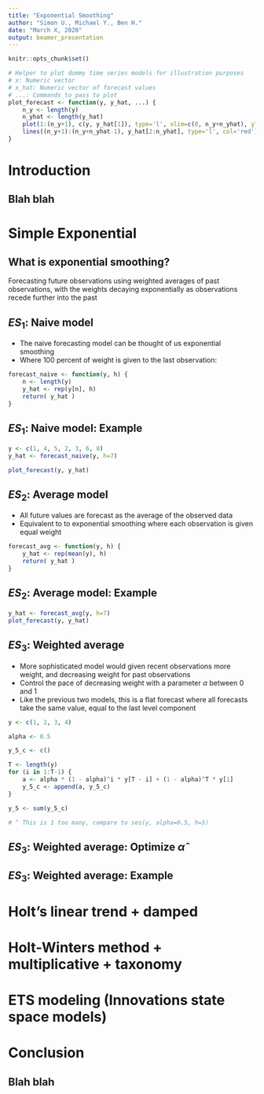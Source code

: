```yaml
---
title: "Exponential Smoothing"
author: "Simon U., Michael Y., Ben H."
date: "March X, 2020"
output: beamer_presentation
---
```


```r
knitr::opts_chunk$set()

# Helper to plot dummy time series models for illustration purposes
# x: Numeric vector
# x_hat: Numeric vector of forecast values
# ...: Commands to pass to plot
plot_forecast <- function(y, y_hat, ...) {
    n_y <- length(y)
    n_yhat <- length(y_hat)
    plot(1:(n_y+1), c(y, y_hat[1]), type='l', xlim=c(0, n_y+n_yhat), ylab='y, y_hat', xlab='t', ...)
    lines((n_y+1):(n_y+n_yhat-1), y_hat[2:n_yhat], type='l', col='red')
}
```

# Introduction

## Blah blah





# Simple Exponential



## What is exponential smoothing?

Forecasting future observations using weighted averages of past observations, with the weights decaying exponentially as observations recede further into the past



## $ES_{1}$: Naive model

* The naive forecasting model can be thought of us exponential smoothing
* Where 100 percent of weight is given to the last observation:

```r
forecast_naive <- function(y, h) {
    n <- length(y)
    y_hat <- rep(y[n], h)
    return( y_hat )
}
```



## $ES_{1}$: Naive model: Example

```r
y <- c(1, 4, 5, 2, 3, 6, 8)
y_hat <- forecast_naive(y, h=7)

plot_forecast(y, y_hat)
```



## $ES_{2}$: Average model

* All future values are forecast as the average of the observed data
* Equivalent to to exponential smoothing where each observation is given equal weight

```r
forecast_avg <- function(y, h) {
    y_hat <- rep(mean(y), h)
    return( y_hat )
}
```



## $ES_{2}$: Average model: Example

```r
y_hat <- forecast_avg(y, h=7)
plot_forecast(y, y_hat)
```



## $ES_{3}$: Weighted average

* More sophisticated model would given recent observations more weight, and decreasing weight for past observations
* Control the pace of decreasing weight with a parameter $\alpha$ between $0$ and $1$
* Like the previous two models, this is a flat forecast where all forecasts take the same value, equal to the last level component

```r
y <- c(1, 2, 3, 4)

alpha <- 0.5

y_5_c <- c()

T <- length(y)
for (i in 1:T-1) {
    a <- alpha * (1 - alpha)^i * y[T - i] + (1 - alpha)^T * y[1]
    y_5_c <- append(a, y_5_c)
}

y_5 <- sum(y_5_c)

# ^ This is 1 too many, compare to ses(y, alpha=0.5, h=5)

```



## $ES_{3}$: Weighted average: Optimize $\hat{\alpha}$







## $ES_{3}$: Weighted average: Example







# Holt's linear trend + damped







# Holt-Winters method + multiplicative + taxonomy







# ETS modeling (Innovations state space models)







# Conclusion

## Blah blah


